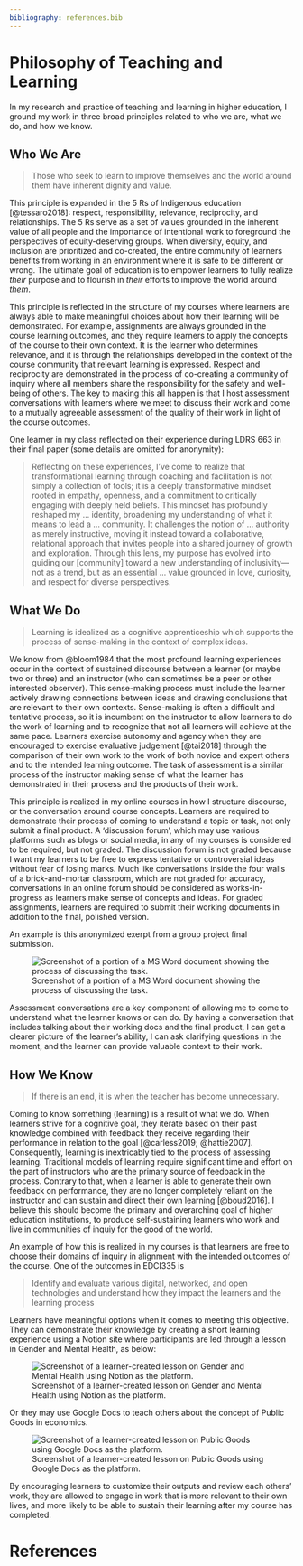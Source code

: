 ```yaml
---
bibliography: references.bib
---
```


# Philosophy of Teaching and Learning

In my research and practice of teaching and learning in higher education, I ground my work in three broad principles related to who we are, what we do, and how we know.

## Who We Are

> Those who seek to learn to improve themselves and the world around them have inherent dignity and value.

This principle is expanded in the 5 Rs of Indigenous education [@tessaro2018]: respect, responsibility, relevance, reciprocity, and relationships. The 5 Rs serve as a set of values grounded in the inherent value of all people and the importance of intentional work to foreground the perspectives of equity-deserving groups. When diversity, equity, and inclusion are prioritized and co-created, the entire community of learners benefits from working in an environment where it is safe to be different or wrong. The ultimate goal of education is to empower learners to fully realize *their* purpose and to flourish in *their* efforts to improve the world around *them*.

This principle is reflected in the structure of my courses where learners are always able to make meaningful choices about how their learning will be demonstrated. For example, assignments are always grounded in the course learning outcomes, and they require learners to apply the concepts of the course to their own context. It is the learner who determines relevance, and it is through the relationships developed in the context of the course community that relevant learning is expressed. Respect and reciprocity are demonstrated in the process of co-creating a community of inquiry where all members share the responsibility for the safety and well-being of others. The key to making this all happen is that I host assessment conversations with learners where we meet to discuss their work and come to a mutually agreeable assessment of the quality of their work in light of the course outcomes.

One learner in my class reflected on their experience during LDRS 663 in their final paper (some details are omitted for anonymity):

> Reflecting on these experiences, I’ve come to realize that transformational learning through coaching and facilitation is not simply a collection of tools; it is a deeply transformative mindset rooted in empathy, openness, and a commitment to critically engaging with deeply held beliefs. This mindset has profoundly reshaped my ... identity, broadening my understanding of what it means to lead a ... community. It challenges the notion of ... authority as merely instructive, moving it instead toward a collaborative, relational approach that invites people into a shared journey of growth and exploration. Through this lens, my purpose has evolved into guiding our [community] toward a new understanding of inclusivity—not as a trend, but as an essential ... value grounded in love, curiosity, and respect for diverse perspectives.

## What We Do

> Learning is idealized as a cognitive apprenticeship which supports the process of sense-making in the context of complex ideas.

We know from @bloom1984 that the most profound learning experiences occur in the context of sustained discourse between a learner (or maybe two or three) and an instructor (who can sometimes be a peer or other interested observer). This sense-making process must include the learner actively drawing connections between ideas and drawing conclusions that are relevant to their own contexts. Sense-making is often a difficult and tentative process, so it is incumbent on the instructor to allow learners to do the work of learning and to recognize that not all learners will achieve at the same pace. Learners exercise autonomy and agency when they are encouraged to exercise evaluative judgement [@tai2018] through the comparison of their own work to the work of both novice and expert others and to the intended learning outcome. The task of assessment is a similar process of the instructor making sense of what the learner has demonstrated in their process and the products of their work. 

This principle is realized in my online courses in how I structure discourse, or the conversation around course concepts. Learners are required to demonstrate their process of coming to understand a topic or task, not only submit a final product. A 'discussion forum', which may use various platforms such as blogs or social media, in any of my courses is considered to be required, but not graded. The discussion forum is not graded because I want my learners to be free to express tentative or controversial ideas without fear of losing marks. Much like conversations inside the four walls of a brick-and-mortar classroom, which are not graded for accuracy, conversations in an online forum should be considered as works-in-progress as learners make sense of concepts and ideas. For graded assignments, learners are required to submit their working documents in addition to the final, polished version.

An example is this anonymized exerpt from a group project final submission.

![Screenshot of a portion of a MS Word document showing the process of discussing the task.](assets/screenshot-sample-doc.png)

Assessment conversations are a key component of allowing me to come to understand what the learner knows or can do. By having a conversation that includes talking about their working docs and the final product, I can get a clearer picture of the learner's ability, I can ask clarifying questions in the moment, and the learner can provide valuable context to their work.

## How We Know

> If there is an end, it is when the teacher has become unnecessary.

Coming to know something (learning) is a result of what we do. When learners strive for a cognitive goal, they iterate based on their past knowledge combined with feedback they receive regarding their performance in relation to the goal [@carless2019; @hattie2007]. Consequently, learning is inextricably tied to the process of assessing learning. Traditional models of learning require significant time and effort on the part of instructors who are the primary source of feedback in the process. Contrary to that, when a learner is able to generate their own feedback on performance, they are no longer completely reliant on the instructor and can sustain and direct their own learning [@boud2016]. I believe this should become the primary and overarching goal of higher education institutions, to produce self-sustaining learners who work and live in communities of inquiy for the good of the world.

An example of how this is realized in my courses is that learners are free to choose their domains of inquiry in alignment with the intended outcomes of the course. One of the outcomes in EDCI335 is 

> Identify and evaluate various digital, networked, and open technologies and understand how they impact the learners and the learning process

Learners have meaningful options when it comes to meeting this objective. They can demonstrate their knowledge by creating a short learning experience using a Notion site where participants are led through a lesson in Gender and Mental Health, as below:

![Screenshot of a learner-created lesson on Gender and Mental Health using Notion as the platform.](assets/ilr-notion.png)

Or they may use Google Docs to teach others about the concept of Public Goods in economics.

![Screenshot of a learner-created lesson on Public Goods using Google Docs as the platform.](assets/ILR-gdocs.png)

By encouraging learners to customize their outputs and review each others' work, they are allowed to engage in work that is more relevant to their own lives, and more likely to be able to sustain their learning after my course has completed.


<!--

- 
- Co-creating safe spaces for inquiry into meaningful questions and challenges
  - 	 Rs – respect, relevance, reciprocity, responsibility, relationsdhip
  - 	Inclusion
  - 	Relevance
  - 	Duty of care
  - 	Diversity creates the conditions for new ideas
  - 	relationship
- Fostering curiosity about the world, why it is the way it is, and what we can do to improve it
  - 	Relevance
  - 	Learner autonomy and agency
- Learning can be a difficult process of transformation
  - 	Learning happens best when learners feel like they have permission to be wrong
  - 	Learning requires multiple opportunities for practice to build competence
  - 	Shuell (1986, p. 429), “If students are to learn desired outcomes in a reasonably effective manner, then the teacher’s fundamental task is to get students to engage in learning activities that are likely to result in their achieving those outcomes. It is important to remember that what the student does is more important than what the teacher does.”
- Assessment strategies and practices are the curriculum
  - 	Assessment of/for/as learning	

-->

# References